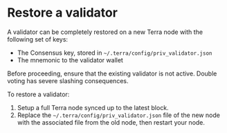 
# Restore a validator

A validator can be completely restored on a new Terra node with the following set of keys:

- The Consensus key, stored in `~/.terra/config/priv_validator.json`
- The mnemonic to the validator wallet

<Admonition type="danger">

Before proceeding, ensure that the existing validator is not active. Double voting has severe slashing consequences.

</Admonition>

To restore a validator:

1. Setup a full Terra node synced up to the latest block.
2. Replace the `~/.terra/config/priv_validator.json` file of the new node with the associated file from the old node, then restart your node.